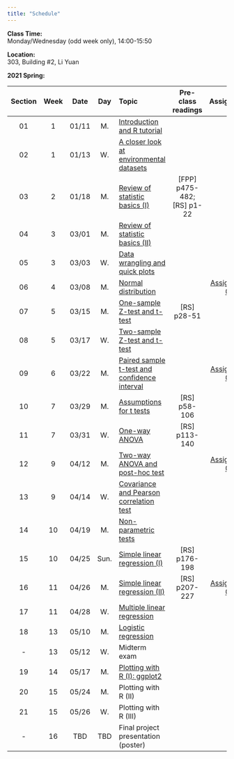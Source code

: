 ---
title: "Schedule"
---
**Class Time:**   
Monday/Wednesday (odd week only), 14:00-15:50

**Location:**   
303, Building #2, Li Yuan

**2021 Spring:**

Section|Week|Date |Day  | Topic                                                                                      |Pre-class readings          |Assignment    |
|:----:|:--:|:---:|:---:|:-------------------------------------------------------------------------------------------|:--------------------------:|:------------:|
|01    |1   |01/11|M.   |[Introduction and R tutorial](https://zhu-group.github.io/ese335/S01.html)                  |                            |              |
|02    |1   |01/13|W.   |[A closer look at environmental datasets](https://zhu-group.github.io/ese335/S02.html)      |                            |              |
|03    |2   |01/18|M.   |[Review of statistic basics (I)](https://zhu-group.github.io/ese335/S03.html)               | [FPP] p475-482; [RS] p1-22 |              |
|04    |3   |03/01|M.   |[Review of statistic basics (II)](https://zhu-group.github.io/ese335/S04.html)              |                            |              |
|05    |3   |03/03|W.   |[Data wrangling and quick plots](https://zhu-group.github.io/ese335/S05.html)               |                            |              |
|06    |4   |03/08|M.   |[Normal distribution](https://zhu-group.github.io/ese335/S06.html)                          |                            | [Assignment 01](https://zhu-group.github.io/ese335/download/Assignment_01.pdf) |
|07    |5   |03/15|M.   |[One-sample Z-test and t-test](https://zhu-group.github.io/ese335/S07.html)                 | [RS] p28-51                |              |
|08    |5   |03/17|W.   |[Two-sample Z-test and t-test](https://zhu-group.github.io/ese335/S08.html)                 |                            |              |
|09    |6   |03/22|M.   |[Paired sample t-test and confidence interval](https://zhu-group.github.io/ese335/S09.html) |                            | [Assignment 02](https://zhu-group.github.io/ese335/download/Assignment_02.pdf) |
|10    |7   |03/29|M.   |[Assumptions for t tests](https://zhu-group.github.io/ese335/S10.html)                      | [RS] p58-106               |              |
|11    |7   |03/31|W.   |[One-way ANOVA](https://zhu-group.github.io/ese335/S11.html)                                | [RS] p113-140              |              |
|12    |9   |04/12|M.   |[Two-way ANOVA and post-hoc test](https://zhu-group.github.io/ese335/S12.html)              |                            | [Assignment 03](https://zhu-group.github.io/ese335/download/Assignment_03.pdf) |
|13    |9   |04/14|W.   |[Covariance and Pearson correlation test](https://zhu-group.github.io/ese335/S13.html)      |                            |              |
|14    |10  |04/19|M.   |[Non-parametric tests](https://zhu-group.github.io/ese335/S14.html)                         |                            |              |
|15    |10  |04/25|Sun. |[Simple linear regression (I)](https://zhu-group.github.io/ese335/S15.html)                 | [RS] p176-198              |              |
|16    |11  |04/26|M.   |[Simple linear regression (II)](https://zhu-group.github.io/ese335/S16.html)                | [RS] p207-227              | [Assignment 04](https://zhu-group.github.io/ese335/download/Assignment_04.pdf) |
|17    |11  |04/28|W.   |[Multiple linear regression](https://zhu-group.github.io/ese335/S17.html)                   |                            |              |
|18    |13  |05/10|M.   |[Logistic regression](https://zhu-group.github.io/ese335/S18.html)                          |                            |              |
|-     |13  |05/12|W.   |Midterm exam                                                                                |                            |              |
|19    |14  |05/17|M.   |[Plotting with R (I): ggplot2](https://zhu-group.github.io/ese335/S19.html)                 |                            |              |
|20    |15  |05/24|M.   |Plotting with R (II)                        |              |              |
|21    |15  |05/26|W.   |Plotting with R (III)                       |              |              |  
|-     |16  |TBD  |TBD  |Final project presentation (poster)         |              |              |
